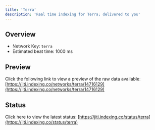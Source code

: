 ```yaml
---
title: 'Terra'
description: 'Real time indexing for Terra; delivered to you'
---
```


## Overview
- Network Key: `terra`
- Estimated beat time: 1000 ms

## Preview
Click the following link to view a preview of the raw data available: [https://jiti.indexing.co/networks/terra/14716129](https://jiti.indexing.co/networks/terra/14716129)

## Status
Click here to view the latest status: [https://jiti.indexing.co/status/terra](https://jiti.indexing.co/status/terra)
